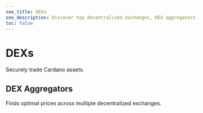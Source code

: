 ```yaml
---
seo_title: DEXs
seo_description: Discover top decentralized exchanges, DEX aggregators, and cross-chain DEXs on Cardano. Find the best platforms for secure, low-fee crypto trading.
toc: false
---
```



# DEXs

Securely trade Cardano assets.

<DefaultDataTable projects={builders} filterBy="dex_dapp" />

## DEX Aggregators

Finds optimal prices across multiple decentralized exchanges.

<DefaultDataTable projects={builders} filterBy="dex_aggregator_dapp" />
